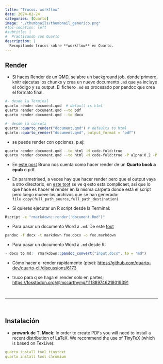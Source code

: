 ```yaml
---
title: "Trucos: workflow"
date: 2024-02-24
categories: [Quarto]
image: "./thumbnails/thumbnail_generico.png"
#toc-location: left
#subtitle: | 
#  Practicando con Quarto
description: |
  Recopilando trucos sobre **workflow** en Quarto.
---
```




## Render

- Si haces Render de un QMD, se abre un background job, donde primero, knitr ejecutas los chunks y crea un nuevo documento `.md` que ya incluye el código y su output. El fichero `.md` es procesado por pandoc que crea el formato final.



```bash
#- desde la Terminal
quarto render document.qmd  # default is html
quarto render document.qmd --to pdf
quarto render document.qmd --to docx
```

```r
#- desde la consola
quarto::quarto_render("document.qmd") # defaults to html
quarto::quarto_render("document.qmd", output_format = "pdf")
```

 - se puede render con opciones, p.ej:     

```bash
quarto render document.qmd --to html -M code-fold:true                  
quarto render document.qmd --to html -M code-fold:true -P alpha:0.2 -P ratio:0.3     
```

- En [este post](https://parmsam.medium.com/rendering-r-books-to-epub-using-quarto-for-easier-reading-a5b1bfa575ff) Bruno nos cuenta como hacer render de un **Quarto book a epub** o pdf.




- En parametrised, a veces hay que hacer render pero que el output vaya a otro directorio, en [este toot](https://fediscience.org/@jhelvy/109801352523104934)  se ve q esto esta complicaet, así que lo que hace es hacer el render en la misma carpeta donde está el script pero luego mueve los archivos que se han generado: `file.copy(full_path_source,full_path_destination)`


- Si quieres ejecutar un R script desde la Terminal:  

```bash
Rscript -e "rmarkdown::render('document.Rmd')"
```

- Para pasar un documento Word a `.md`. De este [toot](https://mathstodon.xyz/@tschenkel/110027618199749971)

```bash
pandoc -f docx -t markdown foo.docx -o foo.markdown
```
- Para pasar un documento Word a `.md` desde R:

```r
- docx to md:  rmarkdown::pandoc_convert("input.docx", to = "md")
```


- Cómo hacer el render rápidamente (ptse): <https://github.com/quarto-dev/quarto-cli/discussions/6173>

- truco para q se haga el render solo en partes; <https://fosstodon.org/@mccarthymg/111889746218019391>


<br>

----------------

<br>

## Instalación

- **prework de T. Mock**: In order to create PDFs you will need to install a recent distribution of LaTeX. We recommend the use of TinyTeX (which is based on TexLive):

```yaml
quarto install tool tinytext
quarto install tool chromium
```

